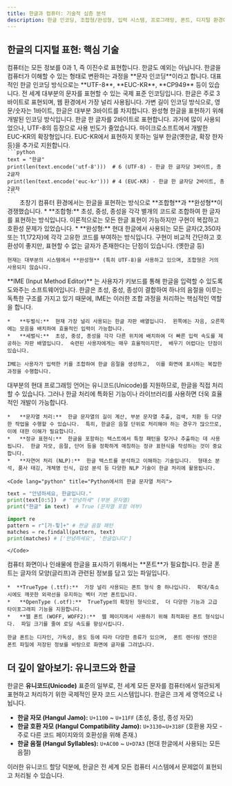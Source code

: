 ```yaml
---
title: 한글과 컴퓨터: 기술적 심층 분석
description: 한글 인코딩, 조합형/완성형, 입력 시스템, 프로그래밍, 폰트, 디지털 환경에서의 한글 처리 기술 완벽 해부
---
```



## 한글의 디지털 표현: 핵심 기술

<CardGrid stagger>
  <Card title="문자 인코딩: 한글의 디지털 옷" icon="globe">
    컴퓨터는 모든 정보를 0과 1, 즉 이진수로 표현합니다. 한글도 예외는 아닙니다. 한글을 컴퓨터가 이해할 수 있는 형태로 변환하는 과정을 **문자 인코딩**이라고 합니다. 대표적인 한글 인코딩 방식으로는 **UTF-8**, **EUC-KR**, **CP949** 등이 있습니다.
    <Tabs>
        <TabItem label="UTF-8">
             전 세계 대부분의 문자를 표현할 수 있는 국제 표준 인코딩입니다. 한글은 주로 3바이트로 표현되며, 웹 환경에서 가장 널리 사용됩니다. 가변 길이 인코딩 방식으로, 영문/숫자는 1바이트, 한글은 대부분 3바이트를 차지합니다.
        </TabItem>
         <TabItem label="EUC-KR">
             완성형 한글을 표현하기 위해 개발된 인코딩 방식입니다. 한글 한 글자를 2바이트로 표현합니다.  과거에 많이 사용되었으나,  UTF-8의 등장으로 사용 빈도가 줄었습니다.
        </TabItem>
         <TabItem label="CP949">
              마이크로소프트에서 개발한 EUC-KR의 확장형입니다.  EUC-KR에서 표현하지 못하는 일부 한글(옛한글, 확장 한자 등)을 추가로 지원합니다.
        </TabItem>
    </Tabs>
    <Code lang="python" title="Python에서의 인코딩 확인">
```python
text = "한글"
print(len(text.encode('utf-8')))  # 6 (UTF-8) - 한글 한 글자당 3바이트, 총 2글자
print(len(text.encode('euc-kr'))) # 4 (EUC-KR) - 한글 한 글자당 2바이트, 총 2글자
```
    </Code>
  </Card>

  <Card title="조합형 vs 완성형: 한글 표현의 두 가지 방식" icon="puzzle">
    초창기 컴퓨터 환경에서는 한글을 표현하는 방식으로 **조합형**과 **완성형**이 경쟁했습니다.
    *   **조합형:** 초성, 중성, 종성을 각각 별개의 코드로 조합하여 한 글자를 표현하는 방식입니다.  이론적으로는 모든 한글 표현이 가능하지만 구현이 복잡하고 호환성 문제가 있었습니다.
    *   **완성형:** 현대 한글에서 사용되는 모든 글자(2,350자 또는 11,172자)에 각각 고유한 코드를 부여하는 방식입니다.  구현이 비교적 간단하고 호환성이 좋지만,  표현할 수 없는 글자가 존재한다는 단점이 있습니다. (옛한글 등)

    현재는 대부분의 시스템에서 **완성형** (특히 UTF-8)을 사용하고 있으며, 조합형은 거의 사용되지 않습니다.

  </Card>

  <Card title="한글 입력 시스템 (IME): 생각을 문자로" icon="keyboard">
    **IME (Input Method Editor)** 는 사용자가 키보드를 통해 한글을 입력할 수 있도록 도와주는 소프트웨어입니다.  한글은 초성, 중성, 종성이 결합하여 하나의 음절을 이루는 독특한 구조를 가지고 있기 때문에, IME는 이러한 조합 과정을 처리하는 핵심적인 역할을 합니다.

    *   **두벌식:**  현재 가장 널리 사용되는 한글 자판 배열입니다.  왼쪽에는 자음, 오른쪽에는 모음을 배치하여 효율적인 입력이 가능합니다.
    *   **세벌식:**  초성, 중성, 종성을 각각 다른 위치에 배치하여 더 빠른 입력 속도를 제공하는 자판 배열입니다.  숙련된 사용자에게는 매우 효율적이지만,  배우기 어렵다는 단점이 있습니다.

    IME는 사용자가 입력한 키를 조합하여 한글 음절을 생성하고,  이를 화면에 표시하는 복잡한 과정을 수행합니다.
  </Card>
  <Card title="프로그래밍과 한글: 개발자를 위한 안내" icon="code">
    대부분의 현대 프로그래밍 언어는 유니코드(Unicode)를 지원하므로, 한글을 직접 처리할 수 있습니다. 그러나 한글 처리에 특화된 기능이나 라이브러리를 사용하면 더욱 효율적인 개발이 가능합니다.

    *   **문자열 처리:**  한글 문자열의 길이 계산, 부분 문자열 추출, 검색, 치환 등 다양한 작업을 수행할 수 있습니다.  특히, 한글은 음절 단위로 처리해야 하는 경우가 많으므로,  이에 대한 이해가 필요합니다.
    *   **정규 표현식:**  한글을 포함하는 텍스트에서 특정 패턴을 찾거나 추출하는 데 사용됩니다.  한글 자모, 음절, 단어 등을 정확하게 매칭하는 정규 표현식을 작성하는 것이 중요합니다.
    *   **자연어 처리 (NLP):**  한글 텍스트를 분석하고 이해하는 기술입니다.  형태소 분석, 품사 태깅, 개체명 인식, 감성 분석 등 다양한 NLP 기술이 한글 처리에 활용됩니다.

    <Code lang="python" title="Python에서의 한글 문자열 처리">
```python
text = "안녕하세요, 한글입니다."
print(text[0:5])  # "안녕하세" (부분 문자열)
print("한글" in text)  # True (문자열 포함 여부)

import re
pattern = r"[가-힣]+" # 한글 음절 패턴
matches = re.findall(pattern, text)
print(matches) # ['안녕하세요', '한글입니다']
```
    </Code>

  </Card>

  <Card title="한글 폰트: 디지털 글꼴의 미학" icon="type">
    컴퓨터 화면이나 인쇄물에 한글을 표시하기 위해서는 **폰트**가 필요합니다. 한글 폰트는 글자의 모양(글리프)과 관련된 정보를 담고 있는 파일입니다.

    *  **TrueType (.ttf):**  가장 널리 사용되는 폰트 형식 중 하나입니다.  확대/축소 시에도 깨끗한 외곽선을 유지하는 벡터 기반 폰트입니다.
    *   **OpenType (.otf):**  TrueType의 확장된 형식으로,  더 다양한 기능과 고급 타이포그래피 기능을 지원합니다.
    *   **웹 폰트 (WOFF, WOFF2):**  웹 페이지에서 사용하기 위해 최적화된 폰트 형식입니다.  파일 크기를 줄여 로딩 속도를 향상시킵니다.

    한글 폰트는 디자인, 가독성, 용도 등에 따라 다양한 종류가 있으며,  폰트 렌더링 엔진은 폰트 파일에 저장된 정보를 바탕으로 화면에 글자를 그려냅니다.

  </Card>
</CardGrid>

## 더 깊이 알아보기: 유니코드와 한글

한글은 **유니코드(Unicode)** 표준의 일부로, 전 세계 모든 문자를 컴퓨터에서 일관되게 표현하고 처리하기 위한 국제적인 문자 코드 시스템입니다. 한글은 크게 세 영역으로 나뉩니다.

*   **한글 자모 (Hangul Jamo):**  `U+1100` ~ `U+11FF` (초성, 중성, 종성 자모)
*   **한글 호환 자모 (Hangul Compatibility Jamo):** `U+3130`~`U+318F` (호환용 자모 - 주로 다른 코드 페이지와의 호환성을 위해 존재.)
*   **한글 음절 (Hangul Syllables):**  `U+AC00` ~ `U+D7A3` (현대 한글에서 사용되는 모든 음절)

이러한 유니코드 할당 덕분에, 한글은 전 세계 모든 컴퓨터 시스템에서 문제없이 표현되고 처리될 수 있습니다.
